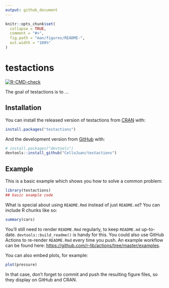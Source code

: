 ```yaml
---
output: github_document
---
```


<!-- README.md is generated from README.Rmd. Please edit that file -->

```r
knitr::opts_chunk$set(
  collapse = TRUE,
  comment = "#>",
  fig.path = "man/figures/README-",
  out.width = "100%"
)
```

# testactions

<!-- badges: start -->
[![R-CMD-check](https://github.com/CelloJuan/testactions/workflows/R-CMD-check/badge.svg)](https://github.com/CelloJuan/testactions/actions)
<!-- badges: end -->

The goal of testactions is to ...

## Installation

You can install the released version of testactions from [CRAN](https://CRAN.R-project.org) with:

``` r
install.packages("testactions")
```

And the development version from [GitHub](https://github.com/) with:

``` r
# install.packages("devtools")
devtools::install_github("CelloJuan/testactions")
```
## Example

This is a basic example which shows you how to solve a common problem:

```r
library(testactions)
## basic example code
```

What is special about using `README.Rmd` instead of just `README.md`? You can include R chunks like so:

```r
summary(cars)
```

You'll still need to render `README.Rmd` regularly, to keep `README.md` up-to-date. `devtools::build_readme()` is handy for this. You could also use GitHub Actions to re-render `README.Rmd` every time you push. An example workflow can be found here: <https://github.com/r-lib/actions/tree/master/examples>.

You can also embed plots, for example:

```r
plot(pressure)
```

In that case, don't forget to commit and push the resulting figure files, so they display on GitHub and CRAN.
